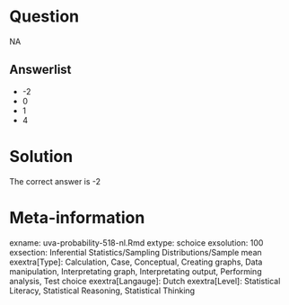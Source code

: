 Question
========

NA

Answerlist
----------
* -2
* 0
* 1
* 4

Solution
========

The correct answer is  -2

Meta-information
================
exname: uva-probability-518-nl.Rmd
extype: schoice
exsolution: 100
exsection: Inferential Statistics/Sampling Distributions/Sample mean
exextra[Type]: Calculation, Case, Conceptual, Creating graphs, Data manipulation, Interpretating graph, Interpretating output, Performing analysis, Test choice
exextra[Langauge]: Dutch
exextra[Level]: Statistical Literacy, Statistical Reasoning, Statistical Thinking
